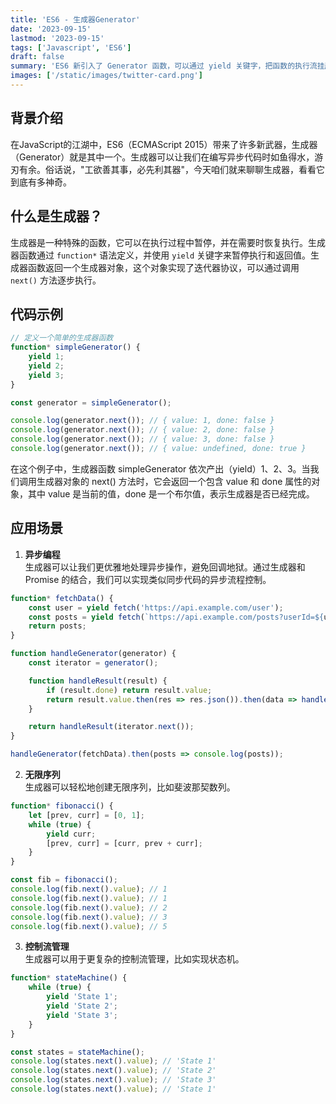 ```yaml
---
title: 'ES6 - 生成器Generator'
date: '2023-09-15'
lastmod: '2023-09-15'
tags: ['Javascript', 'ES6']
draft: false
summary: 'ES6 新引入了 Generator 函数，可以通过 yield 关键字，把函数的执行流挂起，为改变执行流程提供了可能，从而为异步编程提供解决方案。'
images: ['/static/images/twitter-card.png']
---
```


<TOCInline toc={props.toc} exclude="Introduction" />

## 背景介绍

在JavaScript的江湖中，ES6（ECMAScript 2015）带来了许多新武器，生成器（Generator）就是其中一个。生成器可以让我们在编写异步代码时如鱼得水，游刃有余。俗话说，"工欲善其事，必先利其器"，今天咱们就来聊聊生成器，看看它到底有多神奇。

## 什么是生成器？

生成器是一种特殊的函数，它可以在执行过程中暂停，并在需要时恢复执行。生成器函数通过 `function*` 语法定义，并使用 `yield` 关键字来暂停执行和返回值。生成器函数返回一个生成器对象，这个对象实现了迭代器协议，可以通过调用 `next()` 方法逐步执行。

## 代码示例
```javascript
// 定义一个简单的生成器函数
function* simpleGenerator() {
    yield 1;
    yield 2;
    yield 3;
}

const generator = simpleGenerator();

console.log(generator.next()); // { value: 1, done: false }
console.log(generator.next()); // { value: 2, done: false }
console.log(generator.next()); // { value: 3, done: false }
console.log(generator.next()); // { value: undefined, done: true }
```
在这个例子中，生成器函数 simpleGenerator 依次产出（yield）1、2、3。当我们调用生成器对象的 next() 方法时，它会返回一个包含 value 和 done 属性的对象，其中 value 是当前的值，done 是一个布尔值，表示生成器是否已经完成。

## 应用场景

1. **异步编程**<br/>
生成器可以让我们更优雅地处理异步操作，避免回调地狱。通过生成器和 Promise 的结合，我们可以实现类似同步代码的异步流程控制。
```javascript
function* fetchData() {
    const user = yield fetch('https://api.example.com/user');
    const posts = yield fetch(`https://api.example.com/posts?userId=${user.id}`);
    return posts;
}

function handleGenerator(generator) {
    const iterator = generator();

    function handleResult(result) {
        if (result.done) return result.value;
        return result.value.then(res => res.json()).then(data => handleResult(iterator.next(data)));
    }

    return handleResult(iterator.next());
}

handleGenerator(fetchData).then(posts => console.log(posts));
```
2. **无限序列**<br/>
生成器可以轻松地创建无限序列，比如斐波那契数列。
```js
function* fibonacci() {
    let [prev, curr] = [0, 1];
    while (true) {
        yield curr;
        [prev, curr] = [curr, prev + curr];
    }
}

const fib = fibonacci();
console.log(fib.next().value); // 1
console.log(fib.next().value); // 1
console.log(fib.next().value); // 2
console.log(fib.next().value); // 3
console.log(fib.next().value); // 5
```

3. **控制流管理**<br/>
生成器可以用于更复杂的控制流管理，比如实现状态机。
```js
function* stateMachine() {
    while (true) {
        yield 'State 1';
        yield 'State 2';
        yield 'State 3';
    }
}

const states = stateMachine();
console.log(states.next().value); // 'State 1'
console.log(states.next().value); // 'State 2'
console.log(states.next().value); // 'State 3'
console.log(states.next().value); // 'State 1'
```
